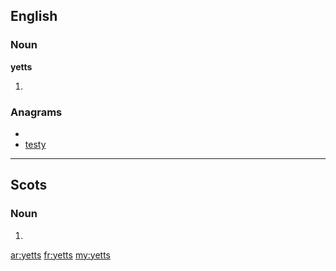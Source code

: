 ==English==

===Noun===
'''yetts'''

# {{plural of|[[yett]]}}

===Anagrams===
* {{alphagram|estty}}
* [[testy#English|testy]]

----

==Scots==

===Noun===
{{sco-pl}}

# {{plural of|[[yett]]|lang=Scots}}

[[ar:yetts]]
[[fr:yetts]]
[[my:yetts]]